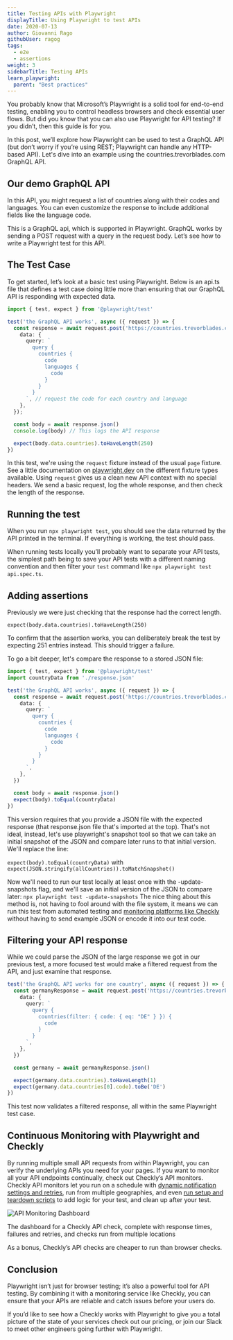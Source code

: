```yaml
---
title: Testing APIs with Playwright
displayTitle: Using Playwright to test APIs
date: 2020-07-13
author: Giovanni Rago
githubUser: ragog
tags:
  - e2e
  - assertions
weight: 3
sidebarTitle: Testing APIs
learn_playwright:
  parent: "Best practices"
---
```



<PlaywrightCheckSuiteTryOut />

You probably know that Microsoft’s Playwright is a solid tool for end-to-end testing, enabling you to control headless browsers and check essential user flows. But did you know that you can also use Playwright for API testing? If you didn’t, then this guide is for you.

In this post, we’ll explore how Playwright can be used to test a GraphQL API (but don’t worry if you’re using REST; Playwright can handle any HTTP-based API). Let's dive into an example using the countries.trevorblades.com GraphQL API.

## Our demo GraphQL API

In this API, you might request a list of countries along with their codes and languages. You can even customize the response to include additional fields like the language code.

This is a GraphQL api, which is supported in Playwright. GraphQL works by sending a POST request with a query in the request body. Let’s see how to write a Playwright test for this API.

## The Test Case
To get started, let’s look at a basic test using Playwright. Below is an api.ts file that defines a test case doing little more than ensuring that our GraphQL API is responding with expected data.

```ts api.spec.ts
import { test, expect } from '@playwright/test'

test('the GraphQL API works', async ({ request }) => {
  const response = await request.post('https://countries.trevorblades.com/', {
    data: {
      query: `
        query {
          countries {
            code
            languages {
              code
            }
          }
        }
      `, // request the code for each country and language
    },
  });

  const body = await response.json()
  console.log(body) // This logs the API response

  expect(body.data.countries).toHaveLength(250)
})
```

In this test, we're using the `request` fixture instead of the usual `page` fixture. See a little documentation on [playwright.dev](https://playwright.dev/docs/test-fixtures) on the different fixture types available. Using `request` gives us a clean new API context with no special headers. We send a basic request, log the whole response, and then check the length of the response.

## Running the test

When you run `npx playwright test`, you should see the data returned by the API printed in the terminal. If everything is working, the test should pass.

When running tests locally you’ll probably want to separate your API tests, the simplest path being to save your API tests with a different naming convention and then filter your `test` command like `npx playwright test api.spec.ts`.

## Adding assertions

Previously we were just checking that the response had the correct length.

`expect(body.data.countries).toHaveLength(250)`

To confirm that the assertion works, you can deliberately break the test by expecting 251 entries instead. This should trigger a failure.

To go a bit deeper, let's compare the response to a stored JSON file:

```ts api.spec.ts
import { test, expect } from '@playwright/test'
import countryData from './response.json'

test('the GraphQL API works', async ({ request }) => {
  const response = await request.post('https://countries.trevorblades.com/', {
    data: {
      query: `
        query {
          countries {
            code
            languages {
              code
            }
          }
        }
      `,
    },
  })

  const body = await response.json()
  expect(body).toEqual(countryData)
})
```

This version requires that you provide a JSON file with the expected response (that response.json file that's imported at the top). That's not ideal, instead, let's use playwright's snapshot tool so that we can take an initial snapshot of the JSON and compare later runs to that initial version. We'll replace the line:

`expect(body).toEqual(countryData)`
with
`expect(JSON.stringify(allCountries)).toMatchSnapshot()`

Now we'll need to run our test locally at least once with the -update-snapshots flag, and we'll save an initial version of the JSON to compare later:
`npx playwright test -update-snapshots`
The nice thing about this method is, not having to fool around with the file system, it means we can run this test from automated testing and [monitoring platforms like Checkly](https://www.checklyhq.com/docs/browser-checks/visual-regression-snapshot-testing/) without having to send example JSON or encode it into our test code.

## Filtering your API response

While we could parse the JSON of the large response we got in our previous test, a more focused test would make a filtered request from the API, and just examine that response.

```ts api.spec.ts
test('the GraphQL API works for one country', async ({ request }) => {
  const germanyResponse = await request.post('https://countries.trevorblades.com/', {
    data: {
      query: `
        query {
          countries(filter: { code: { eq: "DE" } }) {
            code
          }
        }
      `,
    },
  })

  const germany = await germanyResponse.json()

  expect(germany.data.countries).toHaveLength(1)
  expect(germany.data.countries[0].code).toBe('DE')
})
```

This test now validates a filtered response, all within the same Playwright test case.

## Continuous Monitoring with Playwright and Checkly

By running multiple small API requests from within Playwright, you can verify the underlying APIs you need for your pages. If you want to monitor all your API endpoints continually, check out Checkly’s API monitors. Checkly API monitors let you run on a schedule with [dynamic notification settings and retries](https://www.checklyhq.com/docs/api-checks/limits/), run from multiple geographies, and even [run setup and teardown scripts](https://www.checklyhq.com/docs/api-checks/setup-teardown-scripts/) to add logic for your test, and clean up after your test.

![API Monitoring Dashboard](/images/learn/images/api-monitoring-dashboard.png "API Monitoring Dashboard")

The dashboard for a Checkly API check, complete with response times, failures and retries, and checks run from multiple locations

As a bonus, Checkly’s API checks are cheaper to run than browser checks.

## Conclusion

Playwright isn’t just for browser testing; it’s also a powerful tool for API testing. By combining it with a monitoring service like Checkly, you can ensure that your APIs are reliable and catch issues before your users do.

If you’d like to see how a Checkly works with Playwright to give you a total picture of the state of your services check out our pricing, or join our Slack to meet other engineers going further with Playwright.
